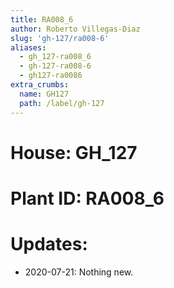 ```yaml
---
title: RA008_6
author: Roberto Villegas-Diaz
slug: 'gh-127/ra008-6'
aliases:
  - gh_127-ra008_6
  - gh-127-ra008-6
  - gh127-ra0086
extra_crumbs:
  name: GH127
  path: /label/gh-127
---
```


# **House**: GH_127
# **Plant ID**: RA008_6
# **Updates**: 
 - 2020-07-21: Nothing new.
